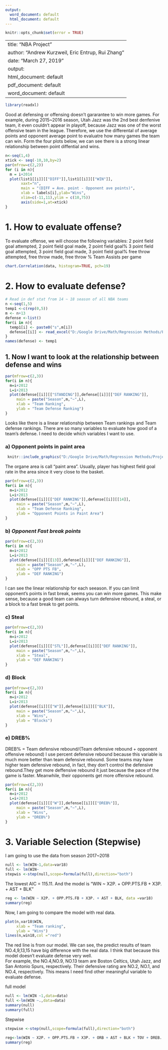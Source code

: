 ---
output:
  word_document: default
  html_document: default
---
```{r, echo=FALSE}
knitr::opts_chunk$set(error = TRUE)
```
---
title: "NBA Project"
author: "Andrew Kurzweil, Eric Entrup, Rui Zhang"
date: "March 27, 2019"
output:
  html_document: default
  pdf_document: default
  word_document: default
---

```{R}
library(readxl)

```
Good at defensing or offensing doesn't gararantee to win more games. For example, during 2015~2016 season, Utah Jazz was the 2nd best denfenive team, it even couldn't appear in playoff, because Jazz was one of the worst offensive team in the league. Therefore, we use the differental of average points and opponent average point to evaluatre how many games the team can win. Form the four plots below, we can see there is a strong linear relationship between point diffential and wins. 

```{R}
n<-seq(1,4)
xtick <- seq(-10,10,by=2)
par(mfrow=c(2,2))
for (i in n){
  m = i+2014
  plot(list1[[i]][["DIFF"]],list1[[i]][["WIN"]],
       xaxt="n",
       main = "(DIFF = Ave. point - Opponent ave points)",
       xlab = labels[i],ylab="Wins",
       xlim=c(-11,11),ylim = c(10,75))
       axis(side=1,at=xtick)
}
```
# **1. How to evaluate offense?**
To evaluate offense, we will choose the following variables:
2 point field goal attempted, 2 point field goal made, 2 point field goal%
3 point field goal attempted, 3 point field goal made, 3 point field goal%
free throw attempted, free throw made, free throw %
Team Assists per game 

```{R}
chart.Correlation(data, histogram=TRUE, pch=19)
```

# **2. How to evaluate defense?**
```{R}
# Read in def stat from 14 ~ 18 season of all NBA teams
n <-seq(1,5)
temp1 <-c(rep(0,5))
m <- n+13
defense <-list()
for(i in n){
  temp1[i] <- paste0("s",m[i])
  defense[[i]] <- read_excel("D:/Google Drive/Math/Regression Methods/Project/NBA/defense.xlsx",i)
}
names(defense) <- temp1
```
## 1. Now I want to look at the relationship between defense and wins
```{R}
par(mfrow=c(2,3))
for(i in n){
  m=i+2012
  L=i+2013
  plot(defense[[i]][["STANDING"]],defense[[i]][["DEF RANKING"]],
     main = paste("Season",m,"~",L),
     xlab = "Team Ranking",
     ylab = "Team Defense Ranking")
}
```
 Looks like there is a linear relationship between Team rankings and Team defense rankings. There are so many   variables to evaluate how good of a team's defense. I need to decide which variables I want to use.

###  a) Opponent points in paint area
```{R}
 knitr::include_graphics("D:/Google Drive/Math/Regression Methods/Project/NBA/PIC/paint area.jpg")
```
The organe area is call "paint area". Usually, player has highest field goal rate in the area since it very close to the basket.
```{R}
par(mfrow=c(2,3))
for(i in n){
  m=i+2012
  L=i+2013
  plot(defense[[i]][["DEF RANKING"]],defense[[i]][[14]],
     main = paste("Season",m,"~",L),
     xlab = "Team Defense Ranking",
     ylab = "Opponent Points in Paint Area")
}
```


### b) *__Opponent Fast break points__*
```{R}
par(mfrow=c(2,3))
for(i in n){
  m=i+2012
  L=i+2013
  plot(defense[[i]][[13]],defense[[i]][["DEF RANKING"]],
     main = paste("Season",m,"~",L),
     xlab = "OPP PTS FB",
     ylab = "DEF RANKING")
}
```
I can see the linear relationship for each seeason. If you can limit opponent's points in fast break, seems you can win more games. This make sense, because a good team can always turn defensive rebound, a steal, or a block to a fast break to get points.

### c) Steal
```{R}
par(mfrow=c(2,3))
for(i in n){
  m=i+2012
  L=i+2013
  plot(defense[[i]][["STL"]],defense[[i]][["DEF RANKING"]],
     main = paste("Season",m,"~",L),
     xlab = "Steal",
     ylab = "DEF RANKING")
}
```

### d) Block
```{R}
par(mfrow=c(2,3))
for(i in n){
  m=i+2012
  L=i+2013
  plot(defense[[i]][["W"]],defense[[i]][["BLK"]],
     main = paste("Season",m,"~",L),
     xlab = "Wins",
     ylab = "Blocks")
}
```

### e)  DREB%
DREB% = Team defensive rebound/(Team defensive rebound + opponent offensive rebound)
I use percent defensive rebound because this variable is much more better than team defensive rebound. Some teams may have higher team defensive rebound, in fact, they don't control the defensive rebound.They get more deffensive rebound it just because the pace of the game is faster. Meanwhile, their opponents get more offensive rebound. 

```{R}
par(mfrow=c(2,3))
for(i in n){
  m=i+2012
  L=i+2013
  plot(defense[[i]][["W"]],defense[[i]][["DREB%"]],
     main = paste("Season",m,"~",L),
     xlab = "Wins",
     ylab = "DREB%")
}
``` 


# 3. Variable Selection (Stepwise)
I am going to use the data from season 2017~2018

```{R}
null <- lm(WIN~1,data=var18)
full <- lm(WIN~
stepwis <-step(null,scope=formula(full),direction="both")
```

The lowest AIC = 115.11. And the model is "WIN ~ X2P. + OPP.PTS.FB + X3P. + AST + BLK"
```{R}
reg <- lm(WIN ~ X2P. + OPP.PTS.FB + X3P. + AST + BLK, data =var18)
summary(reg)
```
Now, I am going to compare the model with real data.

```{R}
plot(n,var18$WIN,
     xlab = "Team ranking",
     ylab = "Wins")
lines(n,win18,col ="red")
```
The red line is from our model. We can see, the predict results of team NO.4,9,13,15 have big difference with the real data. I think that because this model doesn't evaluate defense very well.  
For example, the NO.4,NO.9, NO.13 team are Boston Celtics, Utah Jazz, and San Antonio Spurs, respectively. Their defensive rating are NO.2, NO.1, and NO.4, respectively. This means I need find other meaningful variable to evaluate defense.

full model
```{R}
null <- lm(WIN ~1,data=data)
full <-lm(WIN ~.,data=data)
summary(null)
summary(full)
```
Stepwise
```{R}
stepwise <-step(null,scope=formula(full),direction="both")
```
```{R}
reg<-lm(WIN ~ X2P. + OPP.PTS.FB + X3P. + ORB + AST + BLK + TOV + DREB. + STL, data=data)
summary(reg)
```
 

 
 
 
 
 
 
 
 
 
 
 
 
 
 
 
 
 
 
 
 
 
 
 
 
 
 
 